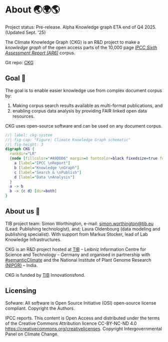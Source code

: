 # About 🌏🌍🌎 {.unnumbered}

Project status: Pre-release. Alpha Knowledge graph ETA end of Q4 2025. (Updated Sept. '25)

The Climate Knowledge Graph (CKG) is an R&D project to make a _knowledge graph_ of the open access parts of the 10,000 page [*IPCC Sixth Assessment Report (AR6)*](https://www.ipcc.ch/assessment-report/ar6/) corpus.

Git repo: [CKG](https://github.com/TIBHannover/climate-knowledge-graph)

## Goal 🥨

The goal is to enable easier knowledge use from complex document corpus by: 

1. Making corpus search results available as multi-format publications, and 
2. enabling corpus data analysis by providing FAIR linked open data resources.

CKG uses open-source software and can be used on any document corpus.

```dot
//| label: ckg-system
//| fig-cap: "Figure: Climate Knowledge Graph schematic"
//| fig-height: 3
digraph CKG {
  rankdir="LR"
  {node [fillcolor="#A9DDD6" margin=0 fontcolor=black fixedsize=true fontsize=18 width=1.6 shape=circle style=filled fontname="Arial"]
    a [label="IPCC \nReport"]
    b [label="Knowledge \nGraph"]
    c [label="Search & \nPublish"]
    d [label="Data \nAnalysis"] 
  }
  a -> b
  b -> {c d} [dir=both]
}
```

## About us 👋

TIB project team: Simon Worthington, e-mail: [simon.worthington@tib.eu](mailto:simon.worthington@tib.eu) (Lead: Publishing technologist), and; Laura Oldenbourg (data modeling and publishing specialist). With support from Markus Stocker, lead of Lab Knowledge Infrastructures.

CKG is an R\&D project hosted at [TIB](https://www.tib.eu/en) – Leibniz Information Centre for Science and Technology – Germany and organised in partnership with [\#semanticClimate](https://semanticclimate.github.io/p/en/) and the National Institute of Plant Genome Research  [(NIPGR)](https://nipgr.ac.in/nipgrv2/index.html) – India.

CKG is funded by [TIB](https://www.tib.eu/en) Innovationsfond.

## Licensing

Sofware: All software is Open Source Initiative (OSI) open-source license compliant. Copyright the Authors.

IPCC reports. This content is Open Access and distributed under the terms of the Creative Commons Attribution licence CC-BY-NC-ND 4.0 [https://creativecommons.org/creativelicenses](https://creativecommons.org/creativelicenses). Copyright Intergovernmental Panel on Climate Change. 




